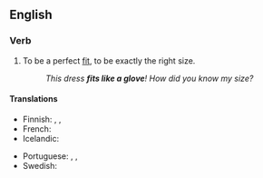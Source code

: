==English==

===Verb===
{{head|en|verb|see inflection at {{m|en|fit}}}}

# {{lb|en|simile}} To be a perfect [[fit]], to be exactly the right size.
#: ''This dress '''fits like a glove'''! How did you know my size?''

====Translations====
{{trans-top|to be a perfect fit, to be exactly the right size}}
* Finnish: {{t|fi|sopia kuin valettu}} {{qualifier|idiomatic}}, {{t|fi|sopia kuin nakutettu}} {{qualifier|idiomatic}}, {{t|fi|sopia kuin nyrkki silmään}} {{qualifier|idiomatic|jocular}}
* French: {{t+|fr|aller comme un gant}}
* Icelandic: {{t+|is|falla eins og flís við rass}}
{{trans-mid}}
* Portuguese: {{t|pt|servir como uma luva}}, {{t|pt|cair como uma luva}}, {{t|pt|caber como uma luva}}
* Swedish: {{t|sv|passa som hand i handske}}
{{trans-bottom}}